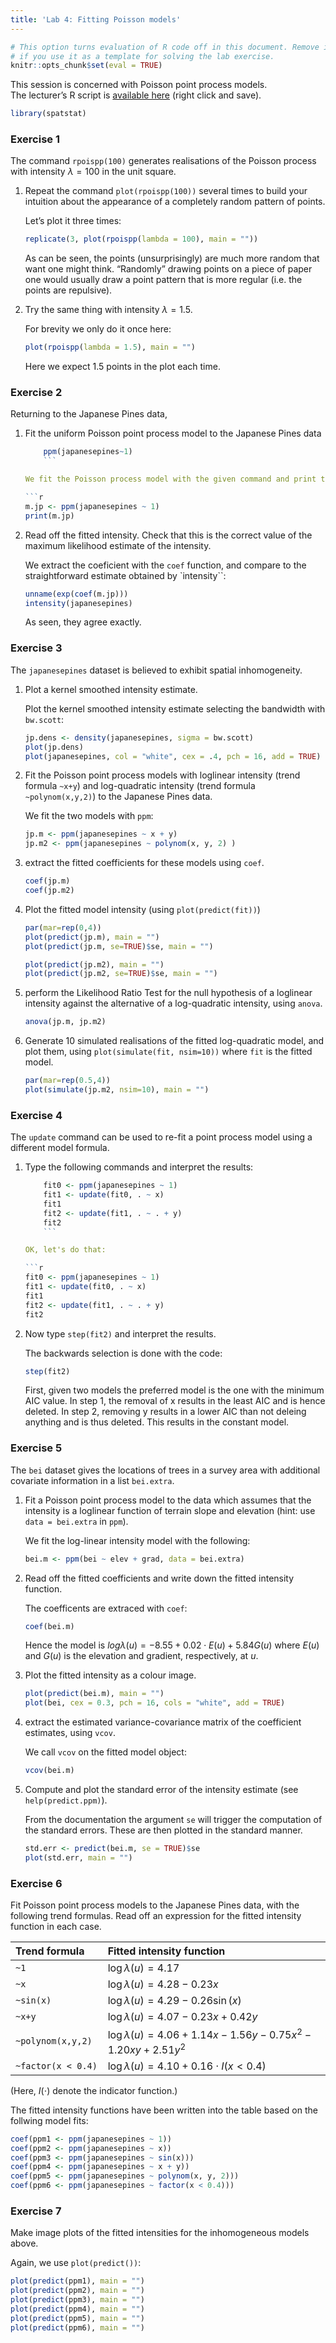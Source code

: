 ```yaml
---
title: 'Lab 4: Fitting Poisson models'
---
```


```r
# This option turns evaluation of R code off in this document. Remove it
# if you use it as a template for solving the lab exercise.
knitr::opts_chunk$set(eval = TRUE)
```

This session is concerned with Poisson point process models.  
The lecturer's R script is [available here](https://raw.githubusercontent.com/spatstat/Melb2018/master/Scripts/script04.R) (right click and save).

```r
library(spatstat)
```

### Exercise 1

The command `rpoispp(100)` generates realisations of the
Poisson process with intensity $\lambda = 100$ in the unit square.

1.  Repeat the command `plot(rpoispp(100))` several times
    to build your intuition about the appearance of a completely
    random pattern of points.

    Let's plot it three times:
    
    ```r
    replicate(3, plot(rpoispp(lambda = 100), main = ""))
    ``` 

    As can be seen, the points (unsurprisingly) are much more random that want one 
    might think. "Randomly" drawing points on a piece of paper one would usually
    draw a point pattern that is more regular (i.e. the points are repulsive).

2.  Try the same thing with intensity $\lambda = 1.5$.

    For brevity we only do it once here:
    
    ```r
    plot(rpoispp(lambda = 1.5), main = "")
    ``` 

    Here we expect 1.5 points in the plot each time.

### Exercise 2

Returning to the Japanese Pines data,

1.  Fit the uniform Poisson point process model to the Japanese
    Pines data
    ```r
    ppm(japanesepines~1)
    ```

    We fit the Poisson process model with the given command and print the output:
    
    ```r
    m.jp <- ppm(japanesepines ~ 1)
    print(m.jp)
    ```

2.  Read off the fitted intensity. Check that this is the correct
    value of the maximum likelihood estimate of the intensity.

    We extract the coeficient with the `coef` function, and compare to the
    straightforward estimate obtained by `intensity``:

    ```r
    unname(exp(coef(m.jp)))
    intensity(japanesepines)
    ```

    As seen, they agree exactly.


### Exercise 3

The `japanesepines` dataset is believed to exhibit
spatial inhomogeneity.

1.  Plot a kernel smoothed intensity estimate.

    Plot the kernel smoothed intensity estimate selecting the bandwidth with `bw.scott`:
    
    ```r
    jp.dens <- density(japanesepines, sigma = bw.scott)
    plot(jp.dens)
    plot(japanesepines, col = "white", cex = .4, pch = 16, add = TRUE)
    ```

2.  Fit the Poisson point process models with loglinear intensity
    (trend formula `~x+y`) and log-quadratic intensity (trend
    formula `~polynom(x,y,2)`) to the Japanese Pines data.

    We fit the two models with `ppm`:
    
    ```r
    jp.m <- ppm(japanesepines ~ x + y)
    jp.m2 <- ppm(japanesepines ~ polynom(x, y, 2) )
    ```

3.  extract the fitted coefficients for these models using
    `coef`.
        
    ```r
    coef(jp.m)
    coef(jp.m2)
    ```
    
4.  Plot the fitted model intensity (using `plot(predict(fit))`)

    ```r
    par(mar=rep(0,4))
    plot(predict(jp.m), main = "")
    plot(predict(jp.m, se=TRUE)$se, main = "")
    
    plot(predict(jp.m2), main = "")
    plot(predict(jp.m2, se=TRUE)$se, main = "")
    ```

5.  perform the Likelihood Ratio Test for the null hypothesis of a
    loglinear intensity against the alternative of a log-quadratic
    intensity, using `anova`.

    ```r
    anova(jp.m, jp.m2)
    ```

6.  Generate 10 simulated realisations of the fitted log-quadratic
    model, and plot them, using `plot(simulate(fit, nsim=10))` where 
    `fit` is the fitted model.

    ```r
    par(mar=rep(0.5,4))
    plot(simulate(jp.m2, nsim=10), main = "")
    ```


### Exercise 4

The `update` command can be used to re-fit a point
process model using a different model formula.

1.  Type the following commands and interpret the results:
    ```r
    fit0 <- ppm(japanesepines ~ 1)
    fit1 <- update(fit0, . ~ x)
    fit1
    fit2 <- update(fit1, . ~ . + y)
    fit2
    ```

    OK, let's do that:
    
    ```r
    fit0 <- ppm(japanesepines ~ 1)
    fit1 <- update(fit0, . ~ x)
    fit1
    fit2 <- update(fit1, . ~ . + y)
    fit2
    ```

2.  Now type `step(fit2)` and interpret the results.

    The backwards selection is done with the code:
    
    ```r
    step(fit2)
    ```
    
    First, given two models the preferred model is the one with the minimum AIC 
    value. In step 1, the removal of x results in the least AIC and is hence 
    deleted. In step 2, removing y results in a lower AIC than not deleing anything 
    and is thus deleted. This results in the constant model.
    
### Exercise 5

The `bei` dataset gives the locations of trees in a survey area
with additional covariate information in a list `bei.extra`.

1.  Fit a Poisson point process model to the data which assumes
    that the intensity is a loglinear function of terrain slope
    and elevation (hint: use `data = bei.extra` in `ppm`).

    We fit the log-linear intensity model with the following:
    
    ```r
    bei.m <- ppm(bei ~ elev + grad, data = bei.extra)
    ```

2.  Read off the fitted coefficients and write down the fitted
    intensity function.

    The coefficents are extraced with `coef`:
    
    ```r
    coef(bei.m)
    ```

    Hence the model is $log\lambda(u) = -8.55 + 0.02\cdot E(u) + 5.84 G(u)$ where
    $E(u)$ and $G(u)$ is the elevation and gradient, respectively, at $u$.

3.  Plot the fitted intensity as a colour image.

    ```r
    plot(predict(bei.m), main = "")
    plot(bei, cex = 0.3, pch = 16, cols = "white", add = TRUE)
    ```

4.  extract the estimated variance-covariance matrix of the
    coefficient estimates, using `vcov`.

    We call `vcov` on the fitted model object:
    ```r
    vcov(bei.m)
    ```

5.  Compute and plot the standard error of the intensity estimate
    (see `help(predict.ppm)`).

    From the documentation the argument `se` will trigger the computation of the 
    standard errors. These are then plotted in the standard manner.
    
    ```r
    std.err <- predict(bei.m, se = TRUE)$se
    plot(std.err, main = "")
    ```


### Exercise 6

Fit Poisson point process models to the Japanese Pines data, with
the following trend formulas. Read off an expression for the fitted
intensity function in each case.

|Trend formula     |Fitted intensity function                   |
|:-----------------|:-------------------------------------------|
|`~1`              | $\log\lambda(u) = 4.17$                    |
|`~x`              | $\log\lambda(u) = 4.28 - 0.23x$            |
|`~sin(x)`         | $\log\lambda(u) = 4.29 - 0.26\sin(x)$      |
|`~x+y`            | $\log\lambda(u) = 4.07 - 0.23x + 0.42y$    | 
|`~polynom(x,y,2)` | $\log\lambda(u) = 4.06 + 1.14x - 1.56y - 0.75x^2 - 1.20xy + 2.51y^2$ |
|`~factor(x < 0.4)`| $\log\lambda(u) = 4.10 + 0.16\cdot I(x < 0.4)$ |

(Here, $I(\cdot)$ denote the indicator function.)

The fitted intensity functions have been written into the table based on the follwing model fits:

```r
coef(ppm1 <- ppm(japanesepines ~ 1)) 
coef(ppm2 <- ppm(japanesepines ~ x))
coef(ppm3 <- ppm(japanesepines ~ sin(x)))
coef(ppm4 <- ppm(japanesepines ~ x + y))
coef(ppm5 <- ppm(japanesepines ~ polynom(x, y, 2)))
coef(ppm6 <- ppm(japanesepines ~ factor(x < 0.4)))
```


### Exercise 7

Make image plots of the fitted intensities for the inhomogeneous
models above.

Again, we use `plot(predict())`:

```r
plot(predict(ppm1), main = "")
plot(predict(ppm2), main = "")
plot(predict(ppm3), main = "")
plot(predict(ppm4), main = "")
plot(predict(ppm5), main = "")
plot(predict(ppm6), main = "")
```

